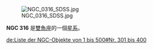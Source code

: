 {{NGCInfoBox|NGCID=NGC 316|發現者=威廉·帕森思|發現日期=1850年11月19日|其他編號=|曆元=J2000.0|赤經=57分52.4秒|赤緯=30°21'16""|星座=雙魚座|星體=雙星|星等=|表面亮度=|藍等=}}
[[File:NGC_0316_SDSS.jpg|thumb]]

'''NGC 316''' 是[[雙魚座|雙魚座]]的一個[[星系|星系]]。

{{NGCReference|316}}
{{Catalogs|NGC=316}}

{{Galaxy-stub}}

[[de:Liste_der_NGC-Objekte_von_1_bis_500#Nr._301_bis_400|de:Liste der NGC-Objekte von 1 bis 500#Nr. 301 bis 400]]